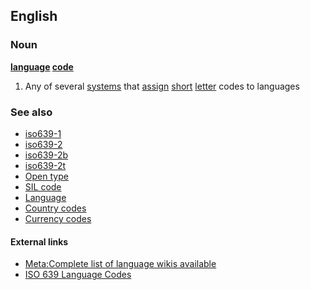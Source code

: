 ==English==
{{Wikipedia}}
===Noun===
'''[[language]] [[code]]'''

# Any of several [[system]]s that [[assign]] [[short]] [[letter]] codes to languages

===See also===
*[[iso639-1]]
*[[iso639-2]]
*[[iso639-2b]]
*[[iso639-2t]]
*[[Open type]]
*[[SIL code]]
*[[Language]]
*[[Country code]]s
*[[Currency code]]s

====External links====
*[[meta:List of Wikipedias|Meta:Complete list of language wikis available]]
*[http://www.w3.org/WAI/ER/IG/ert/iso639.htm ISO 639 Language Codes]